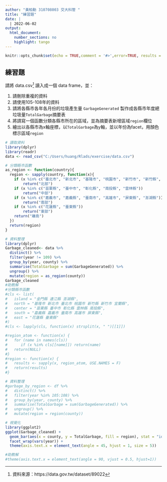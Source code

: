 ```yaml
---
author: "黃柏勳 310708003 交大科管 "
title: "練習題"
date: |
  | 2022-06-02
output:
  html_document:
    number_sections: no
    highlight: tango
---
```


```r
knitr::opts_chunk$set(echo = TRUE,comment = '#>',error=TRUE, results = 'hold', out.width='70%', fig.align = 'center')
```

## 練習題

請將 data.csv[^src] 讀入成一個 data frame，並：

1. 請刪除重複的資料
1. 請使用105-108年的資料
1. 請將各縣市各年各月份的垃圾產生量 `GarbageGenerated` 製作成各縣市年度總垃圾量`TotalGarbage`摘要表
1. 將請寫一個函數分類各縣市所在的區域，並為摘要表新增區域`region`欄位
1. 繪出以各縣市為x軸座標，以`TotalGarbage`為y軸，並以年份為facet，用顏色標示區域`region`

[^src]: 資料來源：https://data.gov.tw/dataset/89022


```r
# 讀取資料
library(dplyr)
library(readr)
data <- read_csv("C:/Users/huang/Rlads/exercise/data.csv")
```


```r
# 分類縣市函數
as_region <- function(country){
  region <- sapply(country, function(x){
    if (x %in% c("臺北市", "新北市", "基隆市", "桃園市", "新竹市", "新竹縣", "宜蘭縣")) 
        return("北部")
    if (x %in% c("苗栗縣", "臺中市", "彰化縣", "南投縣", "雲林縣"))
        return("中部")
    if (x %in% c("嘉義市", "嘉義縣", "臺南市", "高雄市", "屏東縣", "澎湖縣"))
        return("南部")
    if (x %in% c("花蓮縣", "臺東縣")) 
        return("東部")
    return("離島")
  })
  return(region)
}

# 資料整理
library(dplyr)
Garbage_cleaned<- data %>%
  distinct() %>%
  filter(year != 109) %>%
  group_by(year, county) %>%
  summarise(TotalGarbage = sum(GarbageGenerated)) %>%
  ungroup() %>%
  mutate(region = as_region(county))
Garbage_cleaned  
#助教解
#分類縣市函數
#cls <- list(
#   island = "金門縣 連江縣 澎湖縣",
#   north = "基隆市 新北市 臺北市 桃園市 新竹縣 新竹市 宜蘭縣",
#   center = "苗栗縣 臺中市 彰化縣 雲林縣 南投縣",
#   south = "嘉義縣 嘉義市 臺南市 高雄市 屏東縣",
#   east = "花蓮縣 臺東縣"
#)
#cls <- lapply(cls, function(x) strsplit(x, " ")[[1]])

#region_atom <- function(x) {
#   for (name in names(cls))
#      if (x %in% cls[[name]]) return(name)
#   return(NULL)
#}
#region <- function(x) {
#   results <- sapply(x, region_atom, USE.NAMES = F)
#   return(results)
#}

# 資料整理
#garbage_by_region <- df %>%
#   distinct() %>%
#   filter(year %in% 105:108) %>%
#   group_by(year, county) %>%
#   summarise(TotalGarbage = sum(GarbageGenerated)) %>%
#   ungroup() %>%
#   mutate(region = region(county))
```

```r
# 視覺化
library(ggplot2)
ggplot(Garbage_cleaned) +
  geom_bar(aes(x = county, y = TotalGarbage, fill = region), stat = "identity") +
  facet_wrap(vars(year)) +
  theme(axis.text.x = element_text(angle = 45, hjust = 1, size = 5))

#助教解
#theme(axis.text.x = element_text(angle = 90, vjust = 0.5, hjust=1))

```
